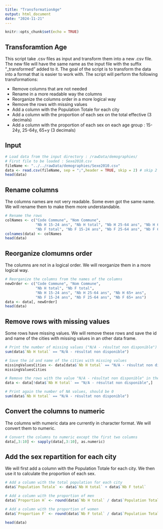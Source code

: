 ```yaml
---
title: "TransformationAge"
output: html_document
date: "2024-11-21"
---
```


```r
knitr::opts_chunk$set(echo = TRUE)
```

## Transforamtion Age

This script take .csv files as input and transform them into a new .csv file. The new file will have the same name as the input file with the suffix "_transformed" added to it. The goal of the script is to transform the data  into a format that is easier to work with. The script will perform the following transformations:

  - Remove columns that are not needed
  - Rename in a more readable way the columns
  - Reorganize the columns order in a more logical way
  - Remove the rows with missing values
  - Add a column with the Population Totale for each city
  - Add a column with the proportion of each sex on the total effective (3 decimals)
  - Add a column with the proportion of each sex on each age group : 15-24y, 25-64y, 65+y (3 decimals)


## Input

``` r
# Load data from the input directory : /rawData/demographies/
# First file to be loaded : Sexe2010.csv
fileName <- "../../rawData/demographies/Sexe2010.csv"
data <- read.csv(fileName, sep = ";",header = TRUE, skip = 2) # skip 2 first lines that are not needed
head(data)

```

## Rename columns

The columns names are not very readable. Some even got the same name. We will rename them to make them more understandable.

``` r
# Rename the rows
colNames <- c("Code Commune", "Nom Commune",
              "Nb H 15-24 ans", "Nb H total", "Nb H 25-64 ans", "Nb H 65+ ans", 
              "Nb F total", "Nb F 15-24 ans", "Nb F 25-64 ans", "Nb F 65+ ans")
colnames(data) <- colNames
head(data)
``` 

## Reorganize clomumns order

The columns are not in a logical order. We will reorganize them in a more logical way.

``` r
# Reorganize the columns from the names of the columns
newOrder <- c("Code Commune", "Nom Commune",
              "Nb H total", "Nb F total", 
              "Nb H 15-24 ans", "Nb H 25-64 ans", "Nb H 65+ ans",
              "Nb F 15-24 ans", "Nb F 25-64 ans", "Nb F 65+ ans")
data <- data[, newOrder]
head(data)

```
## Remove rows with missing values

Some rows have missing values. We will remove these rows and save the id and name of the cities with missing values in an other data frame.

``` r
# Print the number of missing values ("N/A - résultat non disponible") in the columns 3 to 10 (the columns with numeric data)
sum(data$`Nb H total` == "N/A - résultat non disponible")

# Save the id and name of the cities with missing values
missingValuesCities <- data[data$`Nb H total` == "N/A - résultat non disponible", c("Code Commune", "Nom Commune")]
missingValuesCities

# Remove the rows with the value "N/A - résultat non disponible" in the columns 3 to 10
data <- data[!data$`Nb H total` == "N/A - résultat non disponible",]

# Print again the number of NA values, should be 0
sum(data$`Nb H total` == "N/A - résultat non disponible")
```


## Convert the columns to numeric

The columns with numeric data are currently in character format. We will convert them to numeric.

``` r
# Convert the columns to numeric except the first two columns
data[,3:10] <- sapply(data[,3:10], as.numeric)
```  


## Add the sex repartition for each city

We will first add a column with the Population Totale for each city. We then use it to calculate the proportion of each sex.

``` r
# Add a column with the total population for each city
data$`Population Totale` <- data$`Nb H total` + data$`Nb F total`

# Add a column with the proportion of men
data$`Proportion H` <- round(data$`Nb H total` / data$`Population Totale`, 3)

# Add a column with the proportion of women
data$`Proportion F` <- round(data$`Nb F total` / data$`Population Totale`, 3)

head(data)
```  










